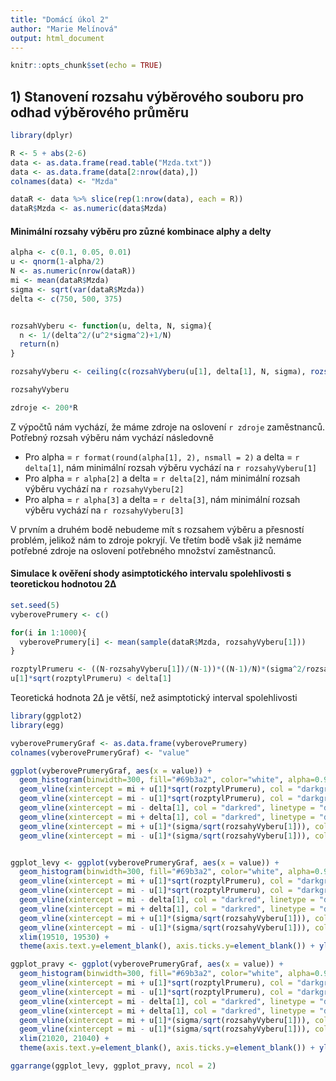 ```yaml
---
title: "Domácí úkol 2"
author: "Marie Melínová"
output: html_document
---
```


```r
knitr::opts_chunk$set(echo = TRUE)
```

## 1) Stanovení rozsahu výběrového souboru pro odhad výběrového průměru

```r
library(dplyr)

R <- 5 + abs(2-6)
data <- as.data.frame(read.table("Mzda.txt"))
data <- as.data.frame(data[2:nrow(data),])
colnames(data) <- "Mzda"

dataR <- data %>% slice(rep(1:nrow(data), each = R))
dataR$Mzda <- as.numeric(data$Mzda)
```

#### Minimální rozsahy výběru pro zůzné kombinace alphy a delty

```r
alpha <- c(0.1, 0.05, 0.01)
u <- qnorm(1-alpha/2)
N <- as.numeric(nrow(dataR))
mi <- mean(dataR$Mzda)
sigma <- sqrt(var(dataR$Mzda))
delta <- c(750, 500, 375)


rozsahVyberu <- function(u, delta, N, sigma){
  n <- 1/(delta^2/(u^2*sigma^2)+1/N)
  return(n)
}

rozsahyVyberu <- ceiling(c(rozsahVyberu(u[1], delta[1], N, sigma), rozsahVyberu(u[2], delta[2], N, sigma), rozsahVyberu(u[3], delta[3], N, sigma)))

rozsahyVyberu

zdroje <- 200*R
```

Z výpočtů nám vychází, že máme zdroje na oslovení `r zdroje` zaměstnanců. Potřebný rozsah výběru nám vychází následovně

* Pro alpha = `r format(round(alpha[1], 2), nsmall = 2)` a delta = `r delta[1]`, nám minimální rozsah výběru vychází na `r rozsahyVyberu[1]`
* Pro alpha = `r alpha[2]` a delta = `r delta[2]`, nám minimální rozsah výběru vychází na `r rozsahyVyberu[2]`
* Pro alpha = `r alpha[3]` a delta = `r delta[3]`, nám minimální rozsah výběru vychází na `r rozsahyVyberu[3]`

V prvním a druhém bodě nebudeme mít s rozsahem výběru a přesností problém, jelikož nám to zdroje pokryjí. Ve třetím bodě však již nemáme potřebné zdroje na oslovení potřebného množství zaměstnanců.

#### Simulace k ověření shody asimptotického intervalu spolehlivosti s teoretickou hodnotou 2∆

```r
set.seed(5)
vyberovePrumery <- c()

for(i in 1:1000){
  vyberovePrumery[i] <- mean(sample(dataR$Mzda, rozsahyVyberu[1]))
}

rozptylPrumeru <- ((N-rozsahyVyberu[1])/(N-1))*((N-1)/N)*(sigma^2/rozsahyVyberu[1])
u[1]*sqrt(rozptylPrumeru) < delta[1]
```

Teoretická hodnota 2∆ je větší, než asimptotický interval spolehlivosti

```r
library(ggplot2)
library(egg)

vyberovePrumeryGraf <- as.data.frame(vyberovePrumery) 
colnames(vyberovePrumeryGraf) <- "value"

ggplot(vyberovePrumeryGraf, aes(x = value)) + 
  geom_histogram(binwidth=300, fill="#69b3a2", color="white", alpha=0.9) +
  geom_vline(xintercept = mi + u[1]*sqrt(rozptylPrumeru), col = "darkgrey") + #asmyptotický interval
  geom_vline(xintercept = mi - u[1]*sqrt(rozptylPrumeru), col = "darkgrey") +
  geom_vline(xintercept = mi - delta[1], col = "darkred", linetype = "dotted") + #teoretická hodnota 2∆
  geom_vline(xintercept = mi + delta[1], col = "darkred", linetype = "dotted") +
  geom_vline(xintercept = mi + u[1]*(sigma/sqrt(rozsahyVyberu[1])), col = "darkblue", linetype = "dashed") + #konfidenční interval
  geom_vline(xintercept = mi - u[1]*(sigma/sqrt(rozsahyVyberu[1])), col = "darkblue", linetype = "dashed")


ggplot_levy <- ggplot(vyberovePrumeryGraf, aes(x = value)) + 
  geom_histogram(binwidth=300, fill="#69b3a2", color="white", alpha=0.9) +
  geom_vline(xintercept = mi + u[1]*sqrt(rozptylPrumeru), col = "darkgrey") + #asmyptotický interval
  geom_vline(xintercept = mi - u[1]*sqrt(rozptylPrumeru), col = "darkgrey") +
  geom_vline(xintercept = mi - delta[1], col = "darkred", linetype = "dotted") + #teoretická hodnota 2∆
  geom_vline(xintercept = mi + delta[1], col = "darkred", linetype = "dotted") +
  geom_vline(xintercept = mi + u[1]*(sigma/sqrt(rozsahyVyberu[1])), col = "darkblue", linetype = "dashed") + #konfidenční interval
  geom_vline(xintercept = mi - u[1]*(sigma/sqrt(rozsahyVyberu[1])), col = "darkblue", linetype = "dashed") +
  xlim(19510, 19530) +
  theme(axis.text.y=element_blank(), axis.ticks.y=element_blank()) + ylab("") + xlab("")

ggplot_pravy <- ggplot(vyberovePrumeryGraf, aes(x = value)) + 
  geom_histogram(binwidth=300, fill="#69b3a2", color="white", alpha=0.9) +
  geom_vline(xintercept = mi + u[1]*sqrt(rozptylPrumeru), col = "darkgrey") + #asmyptotický interval
  geom_vline(xintercept = mi - u[1]*sqrt(rozptylPrumeru), col = "darkgrey") +
  geom_vline(xintercept = mi - delta[1], col = "darkred", linetype = "dotted") + #teoretická hodnota 2∆
  geom_vline(xintercept = mi + delta[1], col = "darkred", linetype = "dotted") +
  geom_vline(xintercept = mi + u[1]*(sigma/sqrt(rozsahyVyberu[1])), col = "darkblue", linetype = "dashed") + #konfidenční interval
  geom_vline(xintercept = mi - u[1]*(sigma/sqrt(rozsahyVyberu[1])), col = "darkblue", linetype = "dashed") +
  xlim(21020, 21040) +
  theme(axis.text.y=element_blank(), axis.ticks.y=element_blank()) + ylab("") + xlab("")

ggarrange(ggplot_levy, ggplot_pravy, ncol = 2)
```





